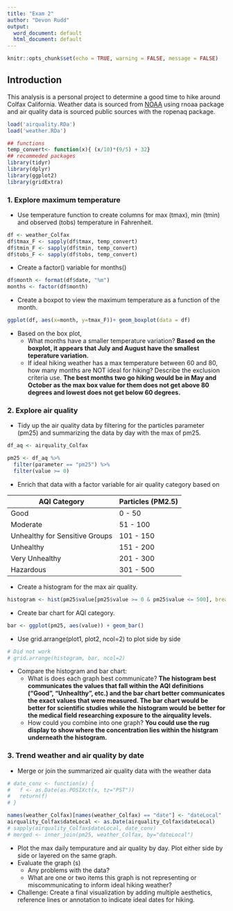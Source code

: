 ```yaml
---
title: "Exam 2"
author: "Devon Rudd"
output:
  word_document: default
  html_document: default
---
```


```r
knitr::opts_chunk$set(echo = TRUE, warning = FALSE, message = FALSE)
```

## Introduction

This analysis is a personal project to determine a good time to hike around Colfax California.  Weather data is sourced from [NOAA](https://www.ncdc.noaa.gov/ghcn-daily-description) using rnoaa package and air quality data is sourced public sources with the ropenaq package.

```r
load('airquality.RDa')
load('weather.RDa')

## functions
temp_convert<- function(x){ (x/10)*(9/5) + 32}
## recommeded packages
library(tidyr)
library(dplyr)
library(ggplot2)
library(gridExtra)
```

### 1. Explore maximum temperature

*  Use temperature function to create columns for max (tmax), min (tmin) and observed (tobs) temperature in Fahrenheit.

```r
df <- weather_Colfax
df$tmax_F <- sapply(df$tmax, temp_convert)
df$tmin_F <- sapply(df$tmin, temp_convert)
df$tobs_F <- sapply(df$tobs, temp_convert)
```

*  Create a factor() variable for months()

```r

df$month <- format(df$date, "%m")
months <- factor(df$month)

```

*  Create a boxpot to view the maximum temperature as a function of the month.

```r

ggplot(df, aes(x=month, y=tmax_F))+ geom_boxplot(data = df)
```

*  Based on the box plot,
    +  What months have a smaller temperature variation? 
    **Based on the boxplot, it appears that July and August have the smallest teperature variation.**
    +  If ideal hiking weather has a max temperature between 60 and 80, how many months are NOT ideal for hiking?  Describe the exclusion criteria use.
    **The best months two go hiking would be in May and October as the max box value for them does not get above 80 degrees and lowest does not get below 60 degrees.**

### 2.  Explore air quality

*  Tidy up the air quality data by filtering for the particles parameter (pm25) and summarizing the data by day with the max of pm25.

```r
df_aq <- airquality_Colfax

pm25 <- df_aq %>%
  filter(parameter == "pm25") %>%
  filter(value >= 0)
```

*  Enrich that data with a factor variable for air quality category based on 

AQI Category | Particles (PM2.5)
------------- | -------------
Good  | 0 - 50
Moderate  | 51 - 100
Unhealthy for Sensitive Groups  | 101 - 150
Unhealthy | 151 - 200
Very Unhealthy | 201 - 300
Hazardous | 301 - 500

* Create a histogram for the max air quality.
```r
histogram <- hist(pm25$value[pm25$value >= 0 & pm25$value <= 500], breaks=c(0, 50, 100, 150, 200, 300, 500))
```
* Create bar chart for AQI category. 
```r
bar <- ggplot(pm25, aes(value)) + geom_bar()
```
* Use grid.arrange(plot1, plot2, ncol=2) to plot side by side
```r
# Did not work
# grid.arrange(histogram, bar, ncol=2)
```
* Compare the histogram and bar chart:
    + What is does each graph best communicate?
    **The histogram best communicates the values that fall within the AQI definitions ("Good", "Unhealthy", etc.) and the bar chart better communicates the exact values that were measured. The bar chart would be better for scientific studies while the histogram would be better for the medical field researching exposure to the airquality levels.**
    + How could you combine into one graph?
    **You could use the rug display to show where the concentration lies within the histgram underneath the histogram.**

### 3. Trend weather and air quality by date

*  Merge or join the summarized air quality data with the weather data
```r
# date_conv <- function(x) {
#   f <- as.Date(as.POSIXct(x, tz="PST"))
#   return(f)
# }

names(weather_Colfax)[names(weather_Colfax) == "date"] <- "dateLocal"
airquality_Colfax$dateLocal <- as.Date(airquality_Colfax$dateLocal)
# sapply(airquality_Colfax$dateLocal, date_conv)
# merged <- inner_join(pm25, weather_Colfax, by="dateLocal")
```
*  Plot the max daily tempurature and air quality by day. Plot either side by side or layered on the same graph.
*  Evaluate the graph (s)
    +  Any problems with the data?
    +  What are one or two items this graph is not representing or miscommunicating to inform ideal hiking weather?
*  Challenge: Create a final visualization by adding multiple aesthetics, reference lines or annotation to indicate ideal dates for hiking.
